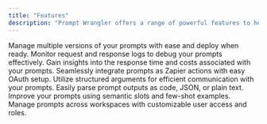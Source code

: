 ```yaml
---
title: "Features"
description: "Prompt Wrangler offers a range of powerful features to help you manage and improve your prompts."
---
```


<CardGroup cols={3}>
  <Card title="Prompt Versioning" icon="code-branch" href="/prompt-versioning">
    Manage multiple versions of your prompts with ease and deploy when ready.
  </Card>
  <Card title="Logging" icon="clock-rotate-left">
    Monitor request and response logs to debug your prompts effectively.
  </Card>
  <Card title="Analytics" icon="chart-bar">
    Gain insights into the response time and costs associated with your prompts.
  </Card>
  <Card title="Zapier Integration" icon="webhook">
    Seamlessly integrate prompts as Zapier actions with easy OAuth setup.
  </Card>
  <Card title="Structured Inputs" icon="brackets-curly" href="/arguments">
    Utilize structured arguments for efficient communication with your prompts.
  </Card>
  <Card title="Structured Output" icon="code" href="/output-format">
    Easily parse prompt outputs as code, JSON, or plain text.
  </Card>
  <Card title="Few Shot Training" icon="bullseye">
    Improve your prompts using semantic slots and few-shot examples.
  </Card>
  <Card title="Organize Prompts" icon="sitemap">
    Manage prompts across workspaces with customizable user access and roles.
  </Card>
</CardGroup>
